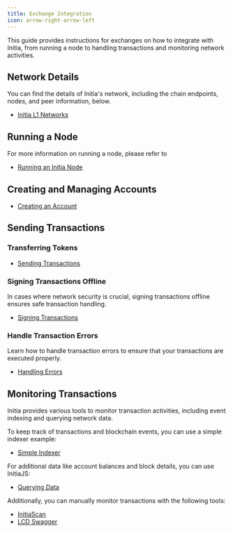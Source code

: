 ```yaml
---
title: Exchange Integration
icon: arrow-right-arrow-left
---
```


This guide provides instructions for exchanges on how to integrate with Initia, from running a node to handling transactions and monitoring network activities.

## Network Details

You can find the details of Initia's network, including the chain endpoints, nodes, and peer information, below.

- [Initia L1 Networks](/resources/developer/networks/initia-l1)

## Running a Node

For more information on running a node, please refer to 

- [Running an Initia Node](/nodes-and-rollups/running-nodes/running-l1-nodes/l1-nodes-initiad)

## Creating and Managing Accounts

- [Creating an Account](/developers/developer-guides/tools/sdks/initia-js/accounts)

## Sending Transactions

### Transferring Tokens

- [Sending Transactions](/developers/developer-guides/tools/sdks/initia-js/transactions/sending-transactions)

### Signing Transactions Offline

In cases where network security is crucial, signing transactions offline ensures safe transaction handling.

- [Signing Transactions](/developers/developer-guides/tools/sdks/initia-js/transactions/signing-transactions)

### Handle Transaction Errors

Learn how to handle transaction errors to ensure that your transactions are executed properly.

- [Handling Errors](/developers/developer-guides/tools/sdks/initia-js/transactions/handling-errors)

## Monitoring Transactions

Initia provides various tools to monitor transaction activities, including event indexing and querying network data.

To keep track of transactions and blockchain events, you can use a simple indexer example:

- [Simple Indexer](https://github.com/initia-labs/simple-indexer)

For additional data like account balances and block details, you can use InitiaJS:

- [Querying Data](/developers/developer-guides/tools/sdks/initia-js/querying-data)

Additionally, you can manually monitor transactions with the following tools:

- [InitiaScan](https://scan.testnet.initia.xyz/initiation-2)
- [LCD Swagger](https://lcd.testnet.initia.xyz/swagger/#/Service/GetTx)

